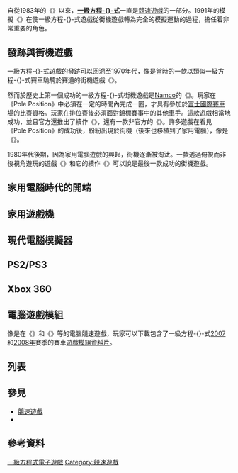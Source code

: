 {{unreferenced|time=2014-05-28T09:06:32+00:00}}
{{noteTA
|G1=Games
|G2=F1
}}
{{Formula One|lists}}

自從1983年的《{{link-en|Pole Position|Pole Position}}》以來，'''[[一級方程式|一級方程-{}-式]]'''一直是[[競速遊戲|競速遊戲]]的一部分。{{link-en|傑夫·奎門德|Geoff Crammond}}1991年的模擬《{{link-en|格林披治方程式賽車 (遊戲)|Formula One Grand Prix (video game)|格林披治賽車}}》在使一級方程-{}-式遊戲從街機遊戲轉為完全的模擬運動的過程，擔任着非常重要的角色。

==發跡與街機遊戲==
一級方程-{}-式遊戲的發跡可以回溯至1970年代，像是當時的一款以類似一級方程-{}-式賽車馳騁於賽道的街機遊戲《{{link-en|Gran Trak 10|Gran Trak 10}}》。

然而於歷史上第一個成功的一級方程-{}-式街機遊戲是[[Namco|Namco]]的《{{link-en|Pole Position|Pole Position}}》。玩家在《Pole Position》中必須在一定的時間內完成一圈，才具有參加於[[富士國際賽車場|富士國際賽車場]]的比賽資格。玩家在排位賽後必須面對錦標賽事中的其他車手。這款遊戲相當地成功，並且官方還推出了續作《{{link-en|Pole Position II|Pole Position II}}》，還有一款非官方的《{{link-en|Final Lap|Final Lap}}》。許多遊戲在看見《Pole Position》的成功後，紛紛出現於街機（後來也移植到了家用電腦），像是《{{link-en|TX-1|TX-1}}》。

1980年代後期，因為家用電腦遊戲的興起，街機逐漸被淘汰。一款透過俯視而非後視角遊玩的遊戲《{{link-en|Super Sprint|Super Sprint}}》和它的續作《{{link-en|Championship Sprint|Championship Sprint}}》可以說是最後一款成功的街機遊戲。
==家用電腦時代的開端==
==家用遊戲機==
==現代電腦模擬器==
==PS2/PS3==
==Xbox 360==
==電腦遊戲模組==
像是在《{{link-en|rFactor|rFactor}}》和《{{link-en|格林披治4|Grand Prix 4}}》等的電腦競速遊戲，玩家可以下載包含了一級方程-{}-式[[2007年世界一級方程式錦標賽|2007]]和[[2008年世界一級方程式錦標賽|2008年]]賽季的賽車[[遊戲模組|遊戲模組]][[資料片|資料片]]。

==列表==
==參見==
{{Portal box|电子游戏|一级方程式}}

* [[競速遊戲|競速遊戲]]
* {{link-en|模擬競速|Sim racing}}

== 參考資料 ==
{{reflist}}

{{DEFAULTSORT:Formula One Video Games}}
[[Category:一級方程式電子遊戲|]]
[[Category:競速遊戲|Category:競速遊戲]]